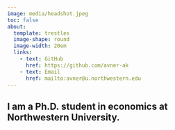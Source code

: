 ```yaml
---
image: media/headshot.jpeg
toc: false
about: 
  template: trestles
  image-shape: round
  image-width: 20em
  links:
    - text: GitHub
      href: https://github.com/avner-ak
    - text: Email
      href: mailto:avner@u.northwestern.edu
---
```

I am a Ph.D. student in economics at Northwestern University.
---
